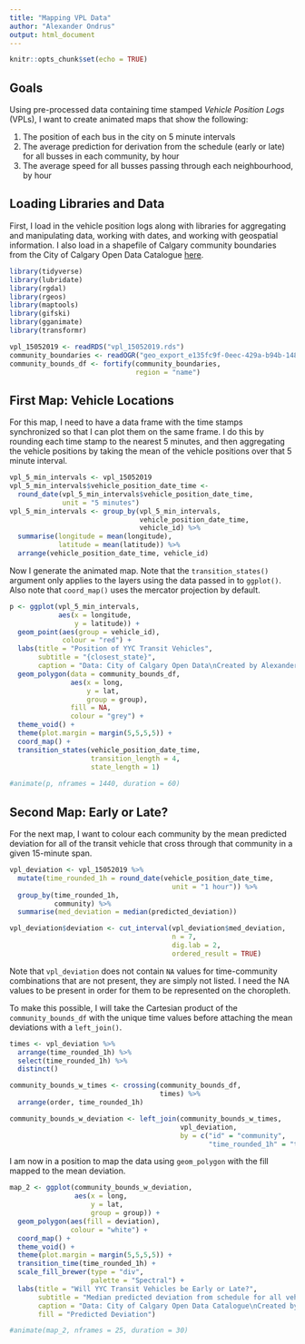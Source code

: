 ```yaml
---
title: "Mapping VPL Data"
author: "Alexander Ondrus"
output: html_document
---
```


```r
knitr::opts_chunk$set(echo = TRUE)
```

## Goals

Using pre-processed data containing time stamped _Vehicle Position Logs_ (VPLs), I want to create animated maps that show the following:

1. The position of each bus in the city on 5 minute intervals
2. The average prediction for derivation from the schedule (early or late) for all busses in each community, by hour
3. The average speed for all busses passing through each neighbourhood, by hour

## Loading Libraries and Data

First, I load in the vehicle position logs along with libraries for aggregating and manipulating data, working with dates, and working with geospatial information. I also load in a shapefile of Calgary community boundaries from the City of Calgary Open Data Catalogue [here](https://data.calgary.ca/Base-Maps/Community-Boundaries/ab7m-fwn6).

```r
library(tidyverse)
library(lubridate)
library(rgdal)
library(rgeos)
library(maptools)
library(gifski)
library(gganimate)
library(transformr)

vpl_15052019 <- readRDS("vpl_15052019.rds")
community_boundaries <- readOGR("geo_export_e135fc9f-0eec-429a-b94b-14836af732d4.shp")
community_bounds_df <- fortify(community_boundaries,
                               region = "name")
```

## First Map: Vehicle Locations

For this map, I need to have a data frame with the time stamps synchronized so that I can plot them on the same frame. I do this by rounding each time stamp to the nearest 5 minutes, and then aggregating the vehicle positions by taking the mean of the vehicle positions over that 5 minute interval.

```r
vpl_5_min_intervals <- vpl_15052019
vpl_5_min_intervals$vehicle_position_date_time <-
  round_date(vpl_5_min_intervals$vehicle_position_date_time,
             unit = "5 minutes")
vpl_5_min_intervals <- group_by(vpl_5_min_intervals,
                                vehicle_position_date_time,
                                vehicle_id) %>% 
  summarise(longitude = mean(longitude),
            latitude = mean(latitude)) %>% 
  arrange(vehicle_position_date_time, vehicle_id)
```

Now I generate the animated map. Note that the `transition_states()` argument only applies to the layers using the data passed in to `ggplot()`. Also note that  `coord_map()` uses the mercator projection by default. 

```r
p <- ggplot(vpl_5_min_intervals,
            aes(x = longitude,
                y = latitude)) +
  geom_point(aes(group = vehicle_id),
             colour = "red") +
  labs(title = "Position of YYC Transit Vehicles",
       subtitle = "{closest_state}",
       caption = "Data: City of Calgary Open Data\nCreated by Alexander Ondrus") +
  geom_polygon(data = community_bounds_df,
               aes(x = long,
                   y = lat,
                   group = group),
               fill = NA,
               colour = "grey") +
  theme_void() +
  theme(plot.margin = margin(5,5,5,5)) +
  coord_map() +
  transition_states(vehicle_position_date_time,
                    transition_length = 4,
                    state_length = 1)
  
#animate(p, nframes = 1440, duration = 60)
```

## Second Map: Early or Late?

For the next map, I want to colour each community by the mean predicted deviation for all of the transit vehicle that cross through that community in a given 15-minute span.

```r
vpl_deviation <- vpl_15052019 %>% 
  mutate(time_rounded_1h = round_date(vehicle_position_date_time,
                                        unit = "1 hour")) %>% 
  group_by(time_rounded_1h,
           community) %>% 
  summarise(med_deviation = median(predicted_deviation))

vpl_deviation$deviation <- cut_interval(vpl_deviation$med_deviation, 
                                        n = 7,
                                        dig.lab = 2,
                                        ordered_result = TRUE)
```

Note that `vpl_deviation` does not contain `NA` values for time-community combinations that are not present, they are simply not listed. I need the NA values to be present in order for them to be represented on the choropleth.

To make this possible, I will take the Cartesian product of the `community_bounds_df` with the unique time values before attaching the mean deviations with a `left_join()`.

```r
times <- vpl_deviation %>% 
  arrange(time_rounded_1h) %>% 
  select(time_rounded_1h) %>% 
  distinct()

community_bounds_w_times <- crossing(community_bounds_df,
                                     times) %>% 
  arrange(order, time_rounded_1h)

community_bounds_w_deviation <- left_join(community_bounds_w_times,
                                          vpl_deviation,
                                          by = c("id" = "community",
                                                 "time_rounded_1h" = "time_rounded_1h"))
```

I am now in a position to map the data using `geom_polygon` with the fill mapped to the mean deviation.

```r
map_2 <- ggplot(community_bounds_w_deviation,
                aes(x = long,
                    y = lat,
                    group = group)) +
  geom_polygon(aes(fill = deviation),
               colour = "white") +
  coord_map() +
  theme_void() +
  theme(plot.margin = margin(5,5,5,5)) +
  transition_time(time_rounded_1h) +
  scale_fill_brewer(type = "div",
                    palette = "Spectral") + 
  labs(title = "Will YYC Transit Vehicles be Early or Late?",
       subtitle = "Median predicted deviation from schedule for all vehicles\nin each neighbourhood at times closest to {frame_time}",
       caption = "Data: City of Calgary Open Data Catalogue\nCreated by: Alexander Ondrus",
       fill = "Predicted Deviation")

#animate(map_2, nframes = 25, duration = 30)
```

